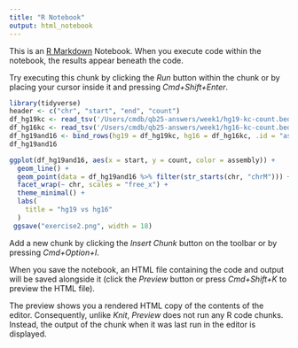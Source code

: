 ```yaml
---
title: "R Notebook"
output: html_notebook
---
```


This is an [R Markdown](http://rmarkdown.rstudio.com) Notebook. When you execute code within the notebook, the results appear beneath the code. 

Try executing this chunk by clicking the *Run* button within the chunk or by placing your cursor inside it and pressing *Cmd+Shift+Enter*. 

```r
library(tidyverse)
header <- c("chr", "start", "end", "count")
df_hg19kc <- read_tsv('/Users/cmdb/qb25-answers/week1/hg19-kc-count.bed', col_names = header)
df_hg16kc <- read_tsv('/Users/cmdb/qb25-answers/week1/hg16-kc-count.bed', col_names = header)
df_hg19and16 <- bind_rows(hg19 = df_hg19kc, hg16 = df_hg16kc, .id = "assembly")
df_hg19and16
```
```r
ggplot(df_hg19and16, aes(x = start, y = count, color = assembly)) +
  geom_line() +
  geom_point(data = df_hg19and16 %>% filter(str_starts(chr, "chrM"))) +
  facet_wrap(~ chr, scales = "free_x") +  
  theme_minimal() +
  labs(
    title = "hg19 vs hg16"
  )
 ggsave("exercise2.png", width = 18)
```

Add a new chunk by clicking the *Insert Chunk* button on the toolbar or by pressing *Cmd+Option+I*.

When you save the notebook, an HTML file containing the code and output will be saved alongside it (click the *Preview* button or press *Cmd+Shift+K* to preview the HTML file). 

The preview shows you a rendered HTML copy of the contents of the editor. Consequently, unlike *Knit*, *Preview* does not run any R code chunks. Instead, the output of the chunk when it was last run in the editor is displayed.

